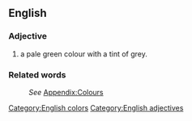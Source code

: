 ==English==
[[Category:English colors]]

===Adjective===
[[Category:English adjectives]]
#a pale green colour with a tint of grey.

===Related words===
:''See'' [[Wiktionary_Appendix:Colours|Appendix:Colours]]